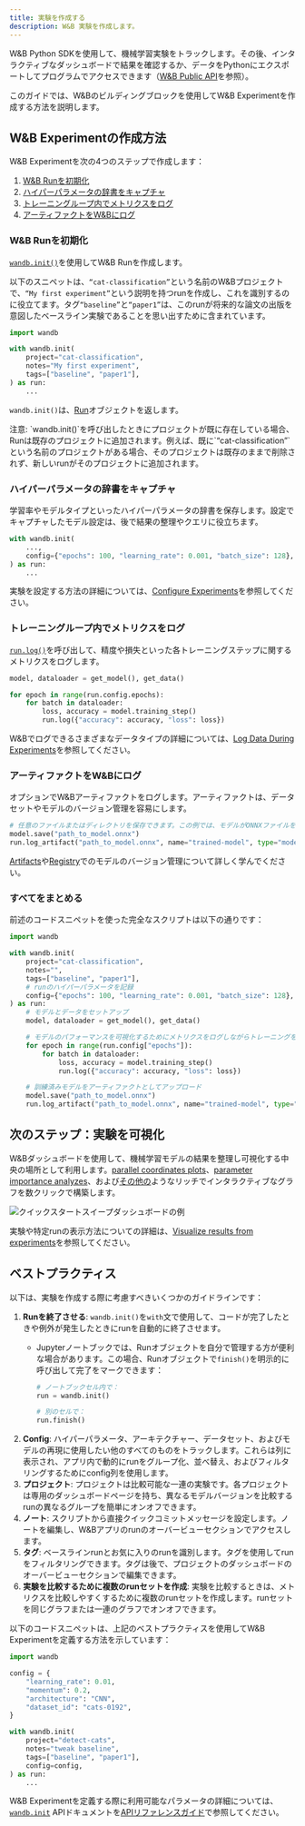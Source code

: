 ```yaml
---
title: 実験を作成する
description: W&B 実験を作成します。
---
```


W&B Python SDKを使用して、機械学習実験をトラックします。その後、インタラクティブなダッシュボードで結果を確認するか、データをPythonにエクスポートしてプログラムでアクセスできます（[W&B Public API](/ja/models/ref/python/public-api/)を参照）。

このガイドでは、W&Bのビルディングブロックを使用してW&B Experimentを作成する方法を説明します。

## W&B Experimentの作成方法

W&B Experimentを次の4つのステップで作成します：

1. [W&B Runを初期化](#initialize-a-wb-run)
2. [ハイパーパラメータの辞書をキャプチャ](#capture-a-dictionary-of-hyperparameters)
3. [トレーニングループ内でメトリクスをログ](#log-metrics-inside-your-training-loop)
4. [アーティファクトをW&Bにログ](#log-an-artifact-to-wb)

### W&B Runを初期化
[`wandb.init()`](/ja/models/ref/python/init)を使用してW&B Runを作成します。

以下のスニペットは、`“cat-classification”`という名前のW&Bプロジェクトで、`“My first experiment”`という説明を持つrunを作成し、これを識別するのに役立てます。タグ`“baseline”`と`“paper1”`は、このrunが将来的な論文の出版を意図したベースライン実験であることを思い出すために含まれています。

```python
import wandb

with wandb.init(
    project="cat-classification",
    notes="My first experiment",
    tags=["baseline", "paper1"],
) as run:
    ...
```

`wandb.init()`は、[Run](/ja/models/ref/python/run)オブジェクトを返します。

<Note>
注意: `wandb.init()`を呼び出したときにプロジェクトが既に存在している場合、Runは既存のプロジェクトに追加されます。例えば、既に`“cat-classification”`という名前のプロジェクトがある場合、そのプロジェクトは既存のままで削除されず、新しいrunがそのプロジェクトに追加されます。
</Note>

### ハイパーパラメータの辞書をキャプチャ
学習率やモデルタイプといったハイパーパラメータの辞書を保存します。設定でキャプチャしたモデル設定は、後で結果の整理やクエリに役立ちます。

```python
with wandb.init(
    ...,
    config={"epochs": 100, "learning_rate": 0.001, "batch_size": 128},
) as run:
    ...
```

実験を設定する方法の詳細については、[Configure Experiments](/ja/models/track/config/)を参照してください。

### トレーニングループ内でメトリクスをログ
[`run.log()`](/ja/models/ref/python/log)を呼び出して、精度や損失といった各トレーニングステップに関するメトリクスをログします。

```python
model, dataloader = get_model(), get_data()

for epoch in range(run.config.epochs):
    for batch in dataloader:
        loss, accuracy = model.training_step()
        run.log({"accuracy": accuracy, "loss": loss})
```

W&Bでログできるさまざまなデータタイプの詳細については、[Log Data During Experiments](/ja/models/track/log/)を参照してください。

### アーティファクトをW&Bにログ
オプションでW&Bアーティファクトをログします。アーティファクトは、データセットやモデルのバージョン管理を容易にします。
```python
# 任意のファイルまたはディレクトリを保存できます。この例では、モデルがONNXファイルを出力するsave()メソッドを持つと仮定しています。
model.save("path_to_model.onnx")
run.log_artifact("path_to_model.onnx", name="trained-model", type="model")
```
[Artifacts](/ja/models/artifacts/)や[Registry](/ja/models/core/registry/)でのモデルのバージョン管理について詳しく学んでください。

### すべてをまとめる
前述のコードスニペットを使った完全なスクリプトは以下の通りです：
```python
import wandb

with wandb.init(
    project="cat-classification",
    notes="",
    tags=["baseline", "paper1"],
    # runのハイパーパラメータを記録
    config={"epochs": 100, "learning_rate": 0.001, "batch_size": 128},
) as run:
    # モデルとデータをセットアップ
    model, dataloader = get_model(), get_data()

    # モデルのパフォーマンスを可視化するためにメトリクスをログしながらトレーニングを実行
    for epoch in range(run.config["epochs"]):
        for batch in dataloader:
            loss, accuracy = model.training_step()
            run.log({"accuracy": accuracy, "loss": loss})

    # 訓練済みモデルをアーティファクトとしてアップロード
    model.save("path_to_model.onnx")
    run.log_artifact("path_to_model.onnx", name="trained-model", type="model")
```

## 次のステップ：実験を可視化
W&Bダッシュボードを使用して、機械学習モデルの結果を整理し可視化する中央の場所として利用します。[parallel coordinates plots](/ja/models/app/features/panels/parallel-coordinates/)、[parameter importance analyzes](/ja/models/app/features/panels/parameter-importance/)、および[その他の](/ja/models/app/features/panels/)ようなリッチでインタラクティブなグラフを数クリックで構築します。

<Frame>
    <img src="/images/sweeps/quickstart_dashboard_example.png" alt="クイックスタートスイープダッシュボードの例"  />
</Frame>

実験や特定runの表示方法についての詳細は、[Visualize results from experiments](/ja/models/track/workspaces/)を参照してください。

## ベストプラクティス
以下は、実験を作成する際に考慮すべきいくつかのガイドラインです：

1. **Runを終了させる**: `wandb.init()`を`with`文で使用して、コードが完了したときや例外が発生したときにrunを自動的に終了させます。
    * Jupyterノートブックでは、Runオブジェクトを自分で管理する方が便利な場合があります。この場合、Runオブジェクトで`finish()`を明示的に呼び出して完了をマークできます：

        ```python
        # ノートブックセル内で：
        run = wandb.init()

        # 別のセルで：
        run.finish()
        ```
2. **Config**: ハイパーパラメータ、アーキテクチャー、データセット、およびモデルの再現に使用したい他のすべてのものをトラックします。これらは列に表示され、アプリ内で動的にrunをグループ化、並べ替え、およびフィルタリングするためにconfig列を使用します。
3. **プロジェクト**: プロジェクトは比較可能な一連の実験です。各プロジェクトは専用のダッシュボードページを持ち、異なるモデルバージョンを比較するrunの異なるグループを簡単にオンオフできます。
4. **ノート**: スクリプトから直接クイックコミットメッセージを設定します。ノートを編集し、W&Bアプリのrunのオーバービューセクションでアクセスします。
5. **タグ**: ベースラインrunとお気に入りのrunを識別します。タグを使用してrunをフィルタリングできます。タグは後で、プロジェクトのダッシュボードのオーバービューセクションで編集できます。
6. **実験を比較するために複数のrunセットを作成**: 実験を比較するときは、メトリクスを比較しやすくするために複数のrunセットを作成します。runセットを同じグラフまたは一連のグラフでオンオフできます。

以下のコードスニペットは、上記のベストプラクティスを使用してW&B Experimentを定義する方法を示しています：

```python
import wandb

config = {
    "learning_rate": 0.01,
    "momentum": 0.2,
    "architecture": "CNN",
    "dataset_id": "cats-0192",
}

with wandb.init(
    project="detect-cats",
    notes="tweak baseline",
    tags=["baseline", "paper1"],
    config=config,
) as run:
    ...
```

W&B Experimentを定義する際に利用可能なパラメータの詳細については、[`wandb.init`](/ja/models/ref/python/init) APIドキュメントを[APIリファレンスガイド](/ja/models/ref/python/)で参照してください。